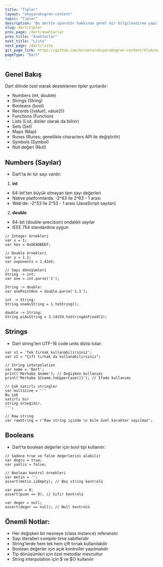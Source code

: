 ```yaml
---
title: "Tipler"
layout: "okuyarakogren-content"
topic: "Tipler"
description: "Bu derste oparatör hakkında genel bir bilgilendirme yapılmaktadır."
slug: dart/tipler
prev_page: /dart/anahtarlar
prev_title: "Anahtarlar"
next_title: "Liste"
next_page: /dart/liste
git_page_link: https://github.com/buraxta/okuyarakogren-content/blob/master/400-dart/8_.mdx
pageType: "Dart"
---
```


## Genel Bakış

Dart dilinde özel olarak desteklenen tipler şunlardır:

- Numbers (int, double)
- Strings (String)
- Booleans (bool)
- Records ((value1, value2))
- Functions (Function)
- Lists (List, diziler olarak da bilinir)
- Sets (Set)
- Maps (Map)
- Runes (Runes; genellikle characters API ile değiştirilir)
- Symbols (Symbol)
- Null değeri (Null)

## Numbers (Sayılar)

- Dart'ta iki tür sayı vardır:

1. **int**

- 64-bit'ten büyük olmayan tam sayı değerleri
- Native platformlarda: -2^63 ile 2^63 - 1 arası
- Web'de: -2^53 ile 2^53 - 1 arası (JavaScript sayıları)

2. **double**

- 64-bit (double-precision) ondalıklı sayılar
- IEEE 754 standardına uygun

```
// Integer örnekleri
var x = 1;
var hex = 0xDEADBEEF;

// Double örnekleri
var y = 1.1;
var exponents = 1.42e5;

// Sayı dönüşümleri
String -> int:
var one = int.parse('1');

String -> double:
var onePointOne = double.parse('1.1');

int -> String:
String oneAsString = 1.toString();

double -> String:
String piAsString = 3.14159.toStringAsFixed(2);
```

## Strings

- Dart string'leri UTF-16 code units dizisi tutar:

```
var s1 = 'Tek tırnak kullanabilirsiniz';
var s2 = "Çift tırnak da kullanabilirsiniz";

// String interpolation
var name = 'Dart';
print('Merhaba $name'); // Değişken kullanımı
print('Merhaba ${name.toUpperCase()}'); // İfade kullanımı

// Çok satırlı stringler
var multiLine = '''
Bu çok
satırlı bir
string örneğidir.
''';

// Raw string
var rawString = r'Raw string içinde \n bile özel karakter sayılmaz';
```

## Booleans

- Dart'ta boolean değerler için bool tipi kullanılır:

```
// Sadece true ve false değerlerini alabilir
var dogru = true;
var yanlis = false;

// Boolean kontrol örnekleri
var metin = '';
assert(metin.isEmpty); // Boş string kontrolü

var puan = 0;
assert(puan == 0); // Sıfır kontrolü

var deger = null;
assert(deger == null); // Null kontrolü
```

## Önemli Notlar:

- Her değişken bir nesneye (class instance) referanstır
- Sayı literalleri compile-time sabitleridir
- String'lerde hem tek hem çift tırnak kullanılabilir
- Boolean değerler için açık kontroller yapılmalıdır
- Tip dönüşümleri için özel metodlar mevcuttur
- String interpolation için $ ve ${} kullanılır

